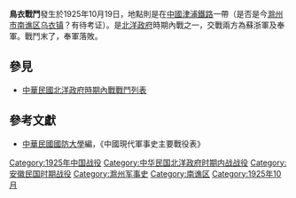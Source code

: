 {{Infobox Military Conflict|
campaign=|
image=|
caption=|
conflict=鳥衣戰鬥|
date=1925年10月19日|
place=[[中國|中國]]津浦鐵路一帶|
result=奉軍失敗，無法進入華中|
combatant1=蘇浙聯軍|
combatant2=奉軍| 
commander1=－|
commander2=張學良|
strength1=|
strength2=|
casualties1=|
casualties2=|
}}
'''鳥衣戰鬥'''發生於1925年10月19日，地點則是在[[中國|中國]][[津浦鐵路|津浦鐵路]]一帶（是否是今[[滁州市|滁州市]][[南谯区|南谯区]][[乌衣镇|乌衣镇]]？有待考证）。是[[北洋政府|北洋政府]]時期內戰之一，交戰兩方為蘇浙軍及奉軍。戰鬥末了，奉軍落敗。
==參見==
*[[中華民國北洋政府時期內戰戰鬥列表|中華民國北洋政府時期內戰戰鬥列表]]
==參考文獻==
*[[中華民國|中華民國]][[國防大學_(臺灣)|國防大學]]編，《中國現代軍事史主要戰役表》

[[Category:1925年中国战役|Category:1925年中国战役]]
[[Category:中华民国北洋政府时期内战战役|Category:中华民国北洋政府时期内战战役]]
[[Category:安徽民国时期战役|Category:安徽民国时期战役]]
[[Category:滁州军事史|Category:滁州军事史]]
[[Category:南谯区|Category:南谯区]]
[[Category:1925年10月|Category:1925年10月]]